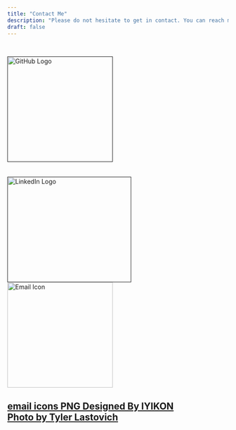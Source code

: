 ```yaml
---
title: "Contact Me"
description: "Please do not hesitate to get in contact. You can reach me at any of these locations."
draft: false
---
```


<head>

<!-- Preload background image -->

<link rel="preload" href="/images/contact_background.jpg" as="image"/> <link rel="stylesheet" type="text/css" href="css/styles.css">

```{=html}
<style>
body {
      background-image: url('/images/contact_background.jpg');
      background-size: cover;
    }
  </style>
```
</head>

<br>

<a href=""> ![GitHub Logo](images/github-mark.png){.center alt="GitHub Logo" style="width:240px;height:240px;"} </a><br><br><br> <a href=""> <img src="images/LI-In-Bug.png" alt="LinkedIn Logo" class="center" style="width:282px;height:240px;"/> </a> <br> <a href="mailto:philipknirsch99@gmail.com"> <img src="images/email_icon.png" alt="Email Icon" class="center" style="width:240px;height:240px;"/> </a>

## <a href="https://pngtree.com/freepng/vector-email-icon_3876640.html?sol=downref&id=bef" target="_blank" class="small-link">email icons PNG Designed By IYIKON</a><br><a href="https://www.pexels.com/photo/photo-of-sea-waves-under-cloudy-sky-1671627/" target="_blank" class="small-link">Photo by Tyler Lastovich</a>
